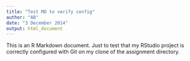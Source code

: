 ```yaml
---
title: "Test MD to verify config"
author: "AB"
date: "3 December 2014"
output: html_document
---
```


This is an R Markdown document. Just to test that my RStudio project is correctly configured with Git on my clone of the assignment directory.
